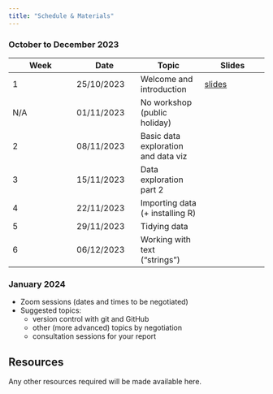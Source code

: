 ```yaml
---
title: "Schedule & Materials"
---
```

### October to December 2023

| Week | Date | Topic | Slides|
|------|------|------|------|
| 1 | 25/10/2023 | Welcome and introduction |[slides](slides/d01_01_welcome.html){target="_blank"}|
| N/A | 01/11/2023 | No workshop (public holiday) |      |
| 2 | 08/11/2023 | Basic data exploration and data viz|      |
| 3 | 15/11/2023 | Data exploration part 2 |      |
| 4 | 22/11/2023 | Importing data (+ installing R) |      |
| 5 | 29/11/2023 | Tidying data |      |
| 6 | 06/12/2023 | Working with text ("strings") |      |

### January 2024

- Zoom sessions (dates and times to be negotiated)
- Suggested topics:
  - version control with git and GitHub
  - other (more advanced) topics by negotiation
  - consultation sessions for your report

## Resources

Any other resources required will be made available here.